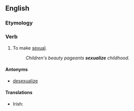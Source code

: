 ==English==

===Etymology===
{{suffix|sexual|ize|lang=en}}

===Verb===
{{en-verb|sexualiz}}

# To make [[sexual]].
#: ''Children's beauty pageants '''sexualize''' childhood.''

====Antonyms====
* [[desexualize]]

====Translations====
{{trans-top|to make sexual}}
* Irish: {{t|ga|gnéasaigh}}
{{trans-mid}}
{{trans-bottom}}